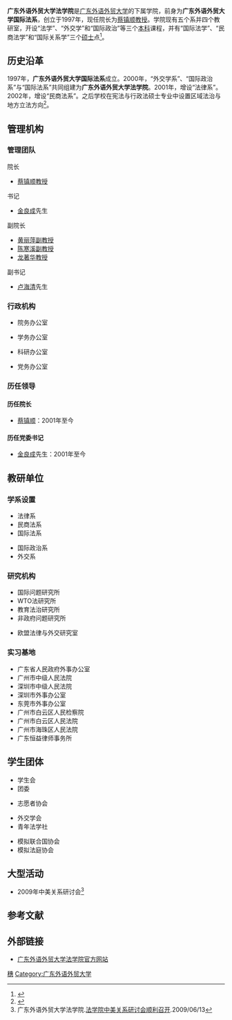{{高校
| name        = 广东外语外贸大学法学院
| image       = 
| motto       = 法学是治理国家之学问<br />法治是全人类的共同选择
| rector      = [[蔡镇顺|蔡镇顺]]
| type        = 公办
| established = 1997年
| location    = 北校区：[[中国|中国]][[广东省|广东省]][[广州市|广州市]][[白云区_(广州市)|白云区]][[白云大道|白云大道]]北2号<br />南校区：[[广州大学城|广州大学城]]
| students    = 在校学生1千5百余人
| staff       = 教职工近50人
| website     = http://www3.gdufs.edu.cn/slegals/
}}
'''广东外语外贸大学法学院'''是[[广东外语外贸大学|广东外语外贸大学]]的下属学院，前身为'''广东外语外贸大学国际法系'''，创立于1997年，现任院长为[[蔡镇顺|蔡镇顺]][[教授|教授]]。学院现有五个系并四个教研室，开设“法学”、“外交学”和“国际政治”等三个[[本科|本科]]课程，并有“国际法学”、“民商法学”和“国际关系学”三个[[硕士|硕士]]点<ref>{{Cite book|title=中国法律年鉴 2003|last=中国法律年鉴编辑部编辑|first=|publisher=中国法律年鉴社|date=2003年9月|isbn=|location=|pages=126}}</ref>。

==历史沿革==
1997年，'''广东外语外贸大学国际法系'''成立。2000年，“外交学系”、“国际政治系”与“国际法系”共同组建为'''广东外语外贸大学法学院'''。2001年，增设“法律系”。2002年，增设“民商法系”。之后学校在宪法与行政法硕士专业中设置区域法治与地方立法方向<ref>{{Cite book|title=广东地方立法实践与探索|last=黄龙云主编；肖志恒副主编|first=|publisher=广州：广东人民出版社|date=2015年9月|isbn=978-7-218-10345-7|location=|pages=312}}</ref>。

==管理机构==
===管理团队===
{{col-begin}}
{{col-5}}
;院长
* [[蔡镇顺|蔡镇顺]][[教授|教授]]
{{col-5}}
;书记
* [[金良成|金良成]]先生
{{col-end}}
{{col-begin}}
{{col-5}}
;副院长
* [[黄丽萍|黄丽萍]][[副教授|副教授]]
* [[陈寒溪|陈寒溪]][[副教授|副教授]]
* [[龙著华|龙著华]][[教授|教授]]
{{col-5}}
;副书记
* [[卢海清|卢海清]]先生
{{col-end}}

===行政机构===
{{col-begin}}
{{col-6}}
* 院务办公室
{{col-6}}
* 学务办公室
{{col-6}}
* 科研办公室
{{col-6}}
* 党务办公室
{{col-end}}

===历任领导===
{{col-begin}}
{{col-6}}
====历任院长====
* [[蔡镇顺|蔡镇顺]]：2001年至今
{{col-6}}
====历任党委书记====
* [[金良成|金良成]]先生：2001年至今
{{col-end}}

==教研单位==
===学系设置===
{{col-begin}}
{{col-6}}
* 法律系
* 民商法系
* 国际法系
{{col-6}}
* 国际政治系
* 外交系
{{col-end}}
===研究机构===
{{col-begin}}
{{col-6}}
* 国际问题研究所
* WTO法研究所
* 教育法治研究所
* 非政府问题研究所
{{col-6}}
* 欧盟法律与外交研究室
{{col-end}}

===实习基地===
* 广东省人民政府外事办公室
* 广州市中级人民法院
* 深圳市中级人民法院
* 深圳市外事办公室
* 东莞市外事办公室
* 广州市白云区人民检察院
* 广州市白云区人民法院
* 广州市海珠区人民法院
* 广东恒益律师事务所

==学生团体==
{{col-begin}}
{{col-6}}
* 学生会
* 团委
{{col-6}}
* 志愿者协会
{{col-6}}
* 外交学会
* 青年法学社
{{col-6}}
* 模拟联合国协会
* 模拟法庭协会
{{col-end}}

==大型活动==
* 2009年中美关系研讨会<ref>广东外语外贸大学法学院.[http://www3.gdufs.edu.cn/slegals/Article/ShowArticle.asp?ArticleID=859 法学院中美关系研讨会顺利召开]{{dead link|date=2018年2月 |bot=InternetArchiveBot |fix-attempted=yes }}.2009/06/13</ref>

==参考文献==
{{reflist|2}}

==外部链接==
* [https://web.archive.org/web/20090616104853/http://www2.gdufs.edu.cn/slegals/ 广东外语外贸大学法学院官方网站]

[[Category:广东法学院|穗]]
[[Category:广东外语外贸大学|Category:广东外语外贸大学]]